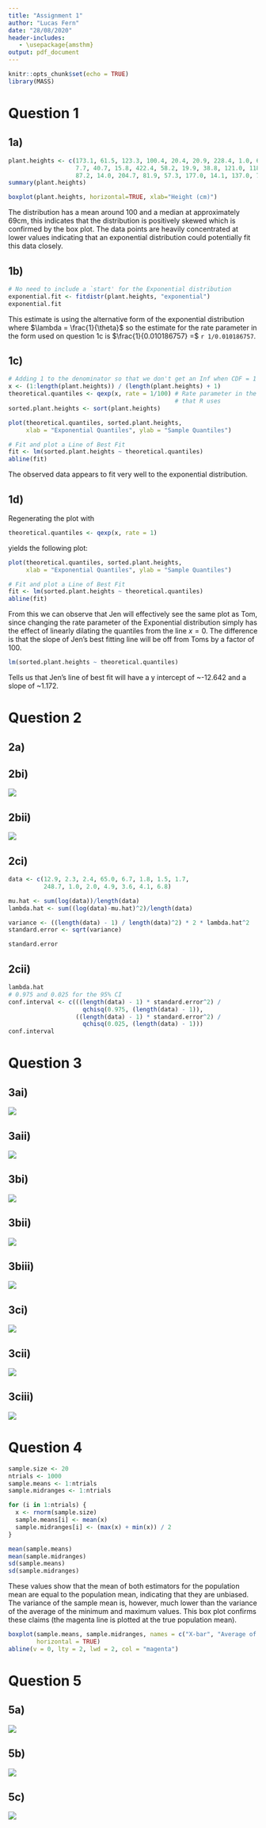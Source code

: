 ```yaml
---
title: "Assignment 1"
author: "Lucas Fern"
date: "28/08/2020"
header-includes:
   - \usepackage{amsthm}
output: pdf_document
---
```


```r
knitr::opts_chunk$set(echo = TRUE)
library(MASS)
```

# Question 1

## 1a) 
```r
plant.heights <- c(173.1, 61.5, 123.3, 100.4, 20.4, 20.9, 228.4, 1.0, 6.8, 11.4,
                   7.7, 40.7, 15.8, 422.4, 58.2, 19.9, 38.8, 121.0, 118.6, 174.9,
                   87.2, 14.0, 204.7, 81.9, 57.3, 177.0, 14.1, 137.0, 76.4, 330.2)
summary(plant.heights)
```
```r
boxplot(plant.heights, horizontal=TRUE, xlab="Height (cm)")
```
The distribution has a mean around 100 and a median at approximately 69cm, this indicates that the distribution is positively skewed which is confirmed by the box plot. The data points are heavily concentrated at lower values indicating that an exponential distribution could potentially fit this data closely.

## 1b)
```r
# No need to include a `start' for the Exponential distribution
exponential.fit <- fitdistr(plant.heights, "exponential")
exponential.fit

```
This estimate is using the alternative form of the exponential distribution where $\lambda = \frac{1}{\theta}$ so the estimate for the rate parameter in the form used on question 1c is $\frac{1}{0.010186757} =$ `r 1/0.010186757`.

## 1c)
```r
# Adding 1 to the denominator so that we don't get an Inf when CDF = 1
x <- (1:length(plant.heights)) / (length(plant.heights) + 1)
theoretical.quantiles <- qexp(x, rate = 1/100) # Rate parameter in the format
                                               # that R uses
sorted.plant.heights <- sort(plant.heights)

plot(theoretical.quantiles, sorted.plant.heights, 
     xlab = "Exponential Quantiles", ylab = "Sample Quantiles")

# Fit and plot a Line of Best Fit
fit <- lm(sorted.plant.heights ~ theoretical.quantiles)
abline(fit)

```

The observed data appears to fit very well to the exponential distribution.

## 1d)
Regenerating the plot with
```r
theoretical.quantiles <- qexp(x, rate = 1)
```

yields the following plot:

```r
plot(theoretical.quantiles, sorted.plant.heights, 
     xlab = "Exponential Quantiles", ylab = "Sample Quantiles")

# Fit and plot a Line of Best Fit
fit <- lm(sorted.plant.heights ~ theoretical.quantiles)
abline(fit)

```

From this we can observe that Jen will effectively see the same plot as Tom, since changing the rate parameter of the Exponential distribution simply has the effect of linearly dilating the quantiles from the line $x=0$. The difference is that the slope of Jen's best fitting line will be off from Toms by a factor of 100.

```r
lm(sorted.plant.heights ~ theoretical.quantiles)
```
Tells us that Jen's line of best fit will have a y intercept of ~-12.642 and a slope of ~1.172.

# Question 2
## 2a) 
\begin{align*}
f(x | \mu, \lambda) &= \frac{1}{x\sqrt{2 \pi \lambda}} \exp\left( {-\frac{(\ln{x}-\mu)^2}{2 \lambda}} \right) \\
\implies \mbox{Pr}(X_{1}=x_{1}, ... , X_{n}=x_{n} | \mu, \lambda) &= \prod_{i=1}^{n} \left[ \frac{1}{x_{i}} \right] \frac{1}{\sqrt{2 \pi \lambda}^n} \exp\left( {-\frac{\sum_{i=1}^{n}(\ln{x_{i}}-\mu)^2}{2 \lambda}} \right) \\
\mbox{L}(\mu, \lambda) &= \prod_{i=1}^{n} \left[ \frac{1}{x_{i}} \right] \frac{1}{\sqrt{2 \pi \lambda}^n} \exp\left( {-\frac{\sum_{i=1}^{n}(\ln{x_{i}}-\mu)^2}{2 \lambda}} \right) \\
\ln(\mbox{L}(\mu, \lambda)) &= -\sum_{i=1}^{n} \ln{x_{i}} + \ln \left( \frac{1}{\sqrt{2 \pi \lambda}^n} \right) -\frac{\sum_{i=1}^{n}(\ln{x_{i}}-\mu)^2}{2 \lambda} \\
\frac{\partial \ln(\mbox{L}(\mu, \lambda))}{\partial \mu} &= \frac{\sum_{i=1}^{n}(\ln{x_{i}}-\mu)}{\lambda} = 0 \\
\implies n \mu &= \sum_{i=1}^{n}\ln{x_{i}} \\
\implies \hat{\mu} &= \frac{1}{n} \sum_{i=1}^{n}\ln{X_{i}} \quad \blacksquare
\end{align*}

\begin{align*}
\ln(\mbox{L}(\mu, \lambda)) &= -\sum_{i=1}^{n} \ln{x_{i}} - \frac{n}{2} \ln \left(2 \pi \lambda \right) -\frac{\sum_{i=1}^{n}(\ln{x_{i}}-\mu)^2}{2 \lambda} \\
\frac{\partial \ln(\mbox{L}(\mu, \lambda))}{\partial \lambda} &= -\frac{n}{2} \frac{1}{\lambda} + \frac{\sum_{i=1}^{n}(\ln{x_{i}}-\mu)^2}{2 \lambda^{2}} = 0 \\
n \lambda &= \sum_{i=1}^{n}(\ln{x_{i}}-\mu)^2 \\
\implies \hat{\lambda} &= \frac{1}{n} \sum_{i=1}^{n}(\ln{X_{i}}-\hat{\mu})^2 \quad \blacksquare
\end{align*}

## 2bi)
![](ass1-written/2bi.png)

## 2bii)
![](ass1-written/2bii.png)

## 2ci)
```r
data <- c(12.9, 2.3, 2.4, 65.0, 6.7, 1.8, 1.5, 1.7, 
          248.7, 1.0, 2.0, 4.9, 3.6, 4.1, 6.8)

mu.hat <- sum(log(data))/length(data)
lambda.hat <- sum((log(data)-mu.hat)^2)/length(data)

variance <- ((length(data) - 1) / length(data)^2) * 2 * lambda.hat^2
standard.error <- sqrt(variance)

standard.error
```
## 2cii)
```r
lambda.hat
# 0.975 and 0.025 for the 95% CI
conf.interval <- c(((length(data) - 1) * standard.error^2) /
                     qchisq(0.975, (length(data) - 1)),
                   ((length(data) - 1) * standard.error^2) /
                     qchisq(0.025, (length(data) - 1)))
conf.interval
```

# Question 3
## 3ai)
![](ass1-written/3ai.png)

## 3aii)
![](ass1-written/3aii.png)

## 3bi)
![](ass1-written/3bi.png)

## 3bii)
![](ass1-written/3bii.png)

## 3biii)
![](ass1-written/3biii.png)

## 3ci)
![](ass1-written/3ci.png)

## 3cii)
![](ass1-written/3cii.png)

## 3ciii)
![](ass1-written/3ciii.png)


# Question 4
```r
sample.size <- 20
ntrials <- 1000
sample.means <- 1:ntrials
sample.midranges <- 1:ntrials

for (i in 1:ntrials) {
  x <- rnorm(sample.size)
  sample.means[i] <- mean(x)
  sample.midranges[i] <- (max(x) + min(x)) / 2
}

mean(sample.means)
mean(sample.midranges)
sd(sample.means)
sd(sample.midranges)
```
These values show that the mean of both estimators for the population mean are equal to the population mean, indicating that they are unbiased. The variance of the sample mean is, however, much lower than the variance of the average of the minimum and maximum values. This box plot confirms these claims (the magenta line is plotted at the true population mean).

```r
boxplot(sample.means, sample.midranges, names = c("X-bar", "Average of Min / Max"), 
        horizontal = TRUE)
abline(v = 0, lty = 2, lwd = 2, col = "magenta")
```

# Question 5
## 5a) 
![](ass1-written/5a.png)

## 5b)
![](ass1-written/5b.png)

## 5c)
![](ass1-written/5c.png)

